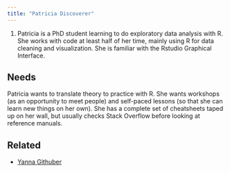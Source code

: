 ```yaml
---
title: "Patricia Discoverer"
---
```


1.  Patricia is a PhD student learning to do exploratory data analysis with R. She works with code at least half of her time, mainly using R for data cleaning and visualization. She is familiar with the Rstudio Graphical Interface.

## Needs

Patricia wants to translate theory to practice with R. She wants workshops (as an opportunity to meet people) and self-paced lessons (so that she can learn new things on her own). She has a complete set of cheatsheets taped up on her wall, but usually checks Stack Overflow before looking at reference manuals.

## Related

-   [Yanna Githuber](yanni-githuber.html)
